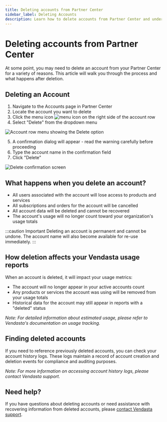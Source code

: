 ```yaml
---
title: Deleting accounts from Partner Center
sidebar_label: Deleting Accounts
description: Learn how to delete accounts from Partner Center and understand the consequences
---
```


# Deleting accounts from Partner Center

At some point, you may need to delete an account from your Partner Center for a variety of reasons. This article will walk you through the process and what happens after deletion.

## Deleting an Account

1. Navigate to the Accounts page in Partner Center
2. Locate the account you want to delete
3. Click the menu icon ![menu icon](./img/accounts/accounts-manage-accounts/menu_icon.png) on the right side of the account row
4. Select "Delete" from the dropdown menu

![Account row menu showing the Delete option](./img/accounts/accounts-manage-accounts/account_row_menu.png)

5. A confirmation dialog will appear - read the warning carefully before proceeding
6. Type the account name in the confirmation field
7. Click "Delete"

![Delete confirmation screen](./img/accounts/accounts-manage-accounts/delete_confirmation_screen.png)

## What happens when you delete an account?

- All users associated with the account will lose access to products and services
- All subscriptions and orders for the account will be cancelled
- All account data will be deleted and cannot be recovered
- The account's usage will no longer count toward your organization's usage totals

:::caution Important
Deleting an account is permanent and cannot be undone. The account name will also become available for re-use immediately.
:::

## How deletion affects your Vendasta usage reports

When an account is deleted, it will impact your usage metrics:

- The account will no longer appear in your active accounts count
- Any products or services the account was using will be removed from your usage totals
- Historical data for the account may still appear in reports with a "deleted" status

*Note: For detailed information about estimated usage, please refer to Vendasta's documentation on usage tracking.*

## Finding deleted accounts

If you need to reference previously deleted accounts, you can check your account history logs. These logs maintain a record of account creation and deletion events for compliance and auditing purposes.

*Note: For more information on accessing account history logs, please contact Vendasta support.*

## Need help?

If you have questions about deleting accounts or need assistance with recovering information from deleted accounts, please [contact Vendasta support](https://www.vendasta.com/contact-us/).